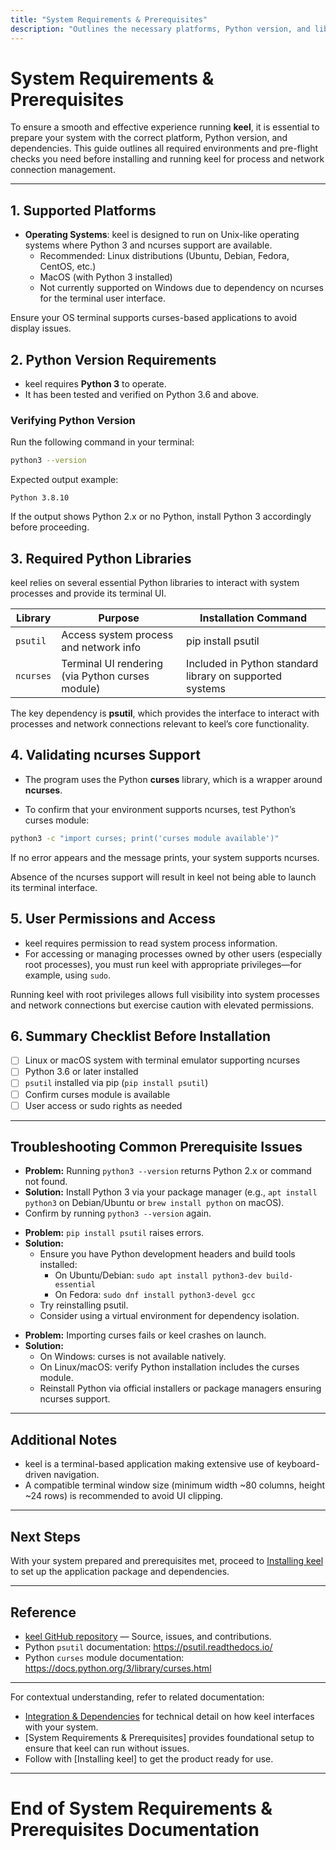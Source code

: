 ```yaml
---
title: "System Requirements & Prerequisites"
description: "Outlines the necessary platforms, Python version, and library dependencies necessary for running keel. Provides advice on validating ncurses support and Python setup to prevent common issues."
---
```


# System Requirements & Prerequisites

To ensure a smooth and effective experience running **keel**, it is essential to prepare your system with the correct platform, Python version, and dependencies. This guide outlines all required environments and pre-flight checks you need before installing and running keel for process and network connection management.

---

## 1. Supported Platforms

- **Operating Systems**: keel is designed to run on Unix-like operating systems where Python 3 and ncurses support are available.
  - Recommended: Linux distributions (Ubuntu, Debian, Fedora, CentOS, etc.)
  - MacOS (with Python 3 installed)
  - Not currently supported on Windows due to dependency on ncurses for the terminal user interface.


<Tip>
Ensure your OS terminal supports curses-based applications to avoid display issues.
</Tip>

## 2. Python Version Requirements

- keel requires **Python 3** to operate.
- It has been tested and verified on Python 3.6 and above.

### Verifying Python Version

Run the following command in your terminal:

```bash
python3 --version
```

Expected output example:

```
Python 3.8.10
```

If the output shows Python 2.x or no Python, install Python 3 accordingly before proceeding.


## 3. Required Python Libraries

keel relies on several essential Python libraries to interact with system processes and provide its terminal UI.

| Library     | Purpose                               | Installation Command            |
|-------------|-------------------------------------|--------------------------------|
| `psutil`    | Access system process and network info | pip install psutil             |
| `ncurses`   | Terminal UI rendering (via Python curses module) | Included in Python standard library on supported systems |


The key dependency is **psutil**, which provides the interface to interact with processes and network connections relevant to keel’s core functionality.


## 4. Validating ncurses Support

- The program uses the Python **curses** library, which is a wrapper around **ncurses**.

- To confirm that your environment supports ncurses, test Python’s curses module:

```bash
python3 -c "import curses; print('curses module available')"
```

If no error appears and the message prints, your system supports ncurses.


<Warning>
Absence of the ncurses support will result in keel not being able to launch its terminal interface.
</Warning>

## 5. User Permissions and Access

- keel requires permission to read system process information.
- For accessing or managing processes owned by other users (especially root processes), you must run keel with appropriate privileges—for example, using `sudo`.


<Note>
Running keel with root privileges allows full visibility into system processes and network connections but exercise caution with elevated permissions.
</Note>

## 6. Summary Checklist Before Installation

- [ ] Linux or macOS system with terminal emulator supporting ncurses
- [ ] Python 3.6 or later installed
- [ ] `psutil` installed via pip (`pip install psutil`)
- [ ] Confirm curses module is available
- [ ] User access or sudo rights as needed

---

## Troubleshooting Common Prerequisite Issues

<AccordionGroup title="Common Environment Issues">

<Accordion title="Python 3 Not Found or Incorrect Version">

- **Problem:** Running `python3 --version` returns Python 2.x or command not found.
- **Solution:** Install Python 3 via your package manager (e.g., `apt install python3` on Debian/Ubuntu or `brew install python` on macOS).
- Confirm by running `python3 --version` again.

</Accordion>

<Accordion title="psutil Installation Fails">

- **Problem:** `pip install psutil` raises errors.
- **Solution:** 
  - Ensure you have Python development headers and build tools installed:
    - On Ubuntu/Debian: `sudo apt install python3-dev build-essential`
    - On Fedora: `sudo dnf install python3-devel gcc`
  - Try reinstalling psutil.
  - Consider using a virtual environment for dependency isolation.

</Accordion>

<Accordion title="curses Module Not Available">

- **Problem:** Importing curses fails or keel crashes on launch.
- **Solution:** 
  - On Windows: curses is not available natively.
  - On Linux/macOS: verify Python installation includes the curses module.
  - Reinstall Python via official installers or package managers ensuring ncurses support.

</Accordion>

</AccordionGroup>

---

## Additional Notes

- keel is a terminal-based application making extensive use of keyboard-driven navigation.
- A compatible terminal window size (minimum width ~80 columns, height ~24 rows) is recommended to avoid UI clipping.


---

## Next Steps

With your system prepared and prerequisites met, proceed to [Installing keel](/getting-started/setup-installation/installing-keel) to set up the application package and dependencies.


---

## Reference

- [keel GitHub repository](https://github.com/modelorona/keel) — Source, issues, and contributions.
- Python `psutil` documentation: https://psutil.readthedocs.io/
- Python `curses` module documentation: https://docs.python.org/3/library/curses.html


---

For contextual understanding, refer to related documentation:
- [Integration & Dependencies](/overview/architecture-and-concepts/integration-dependencies) for technical detail on how keel interfaces with your system.
- [System Requirements & Prerequisites] provides foundational setup to ensure that keel can run without issues.
- Follow with [Installing keel] to get the product ready for use.


---

# End of System Requirements & Prerequisites Documentation
